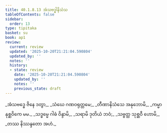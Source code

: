 ```yaml
---
title: 40.1.8.13 အံသဗဒ္ဓါနိသံသ
tableOfContents: false
sidebar:
  order: 13
type: tipitaka
basket: su
book: ap1
review:
  current: review
  updated: '2025-10-20T21:21:04.590804'
  updated_by: ''
  notes: ''
  history:
  - state: review
    date: '2025-10-20T21:21:04.590804'
    updated_by: ''
    notes: ''
    previous_state: draft
---
```



<DynamicBreadcrumb />


<ReviewStatus review={frontmatter.review} showDetails={true} />

<HypothesisAnnotation frontmatter={frontmatter} />

<Division number="125" book="ap1" e="ch" v="20" p="361">

<Paragraph number="4422" type="verses" book="ap1">
_အံသဗဒ္ဓေ ဇိနေ ဒတွာ,_  
_သံဃေ ဂဏဝရုတ္တမေ;_  
_တီဏာနိသံသေ အနုဘောမိ,_  
_ကမ္မာနုစ္ဆဝိကေ မမ._  

</Paragraph>

</Division>
<Division number="126" book="ap1" e="ch" v="20" p="362">

<Paragraph number="4423" type="verses" book="ap1">
_သဒ္ဓမ္မေ ဂါဓံ ဝိန္ဒာမိ,_  
_သရာမိ ဒုတိယံ ဘဝံ;_  
_သဗ္ဗတ္ထ သုစ္ဆဝီ ဟောမိ,_  
_တဿ နိဿန္ဒတော အဟံ._
</Paragraph>
</Division>